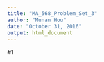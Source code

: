 ```yaml
---
title: "MA_568_Problem_Set_3"
author: "Munan Hou"
date: "October 31, 2016"
output: html_document
---
```


#1
```r

```


